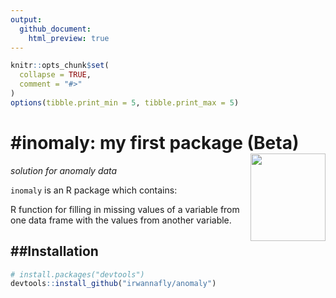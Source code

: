 ```yaml
---
output:
  github_document:
    html_preview: true
---
```


<!-- README.md is generated from README.Rmd. Please edit that file -->

```r
knitr::opts_chunk$set(
  collapse = TRUE,
  comment = "#>"
)
options(tibble.print_min = 5, tibble.print_max = 5)
```

#inomaly: my first package (Beta) <img src="man/figures/logo.png" align="right" height="140" width="120"/>
=====================================================================================================

*solution for anomaly data*

`inomaly` is an R package which contains:

R function for filling in missing values of a variable from one data frame with the values from another variable.

##Installation
------------

``` r
# install.packages("devtools")
devtools::install_github("irwannafly/anomaly")
```
